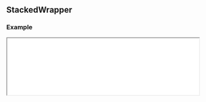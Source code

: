 
## StackedWrapper

### Example

<iframe
  src="/examples/stacked-wrapper"
  height={500}
  width="100%"
  className="mt-6 mb-6 rounded-xl border border-slate-200"
/>

<Cards>
  <Card
    className="border border-slate-100 transition-all duration-400 bg-slate-50 overflow-hidden hover:shadow-md"
    title={
      <div className="flex items-center gap-4 justify-center w-full text-slate-700">
        <Icon icon="cib:codesandbox" className="text-2xl" />
        <div>View on CodeSandbox</div>
      </div>
    }
    target="_blank"
    href="https://codesandbox.io/s/scrollery-stacked-demo-lw6k7w"
  />
</Cards>

<Tabs items={["index.tsx", "styles.css"]}>
  <Tab>

```javascript filename="index.tsx" copy
import { StackedWrapper } from "@nguyend-nam/scrollery-ts";
import "./styles.css";

export default function StackedWrapperDemo() {
  return (
    <div className="layout">
      <h1 className="heading">
        <code>StackedWrapper</code>
      </h1>

      <StackedWrapper className="item-wrapper" itemStyle={{ height: 300 }}>
        <div className="item item-1" />
        <div className="item item-2" />
        <div className="item item-3" />
        <div className="item item-4" />
      </StackedWrapper>
    </div>
  );
}
```

  </Tab>
  <Tab>

```css filename="styles.css" copy
.layout {
  padding: 32px;
}

.heading {
  color: #018383;
  margin-bottom: 100px;
}

.item-wrapper {
  width: 100%;
  display: flex;
  flex-direction: column;
  gap: 800px;
  align-items: center;
  justify-content: center;
  margin-top: 32px;
  margin-bottom: 160px;
}

.item {
  border-radius: 16px;
  height: 300px;
}

.item-4 {
  background-color: #03fba2;
}

.item-3 {
  background-color: #0dbba5;
}

.item-2 {
  background-color: #02a8a8;
}

.item-1 {
  background-color: #018383;
}
```

  </Tab>
</Tabs>

### API

| Name                        | Type                       | Default | Description                                            | Required |
| --------------------------- | -------------------------- | ------- | ------------------------------------------------------ | -------- |
| **children**                | `ReactNode`                |         | The contents you want to animate on scroll             | &check;  |
| **style**                   | `CSSProperties`            |         | The styles you want to apply to the wrapper            |          |
| **className**               | `string`                   |         | The classes you want to apply to the wrapper           |          |
| **itemStyle**               | `CSSProperties`            |         | The styles you want to apply to each item              |          |
| **itemClassName**           | `string`                   |         | The classes you want to apply to each item             |          |
| **getCurrentVisibleAmount** | `(amount: number) => void` |         | Get the amount of child items that appeard in viewport |          |
| **transitionDebounce**      | `number`                   | 0       | The debounce (in seconds) to trigger the animation     |          |
